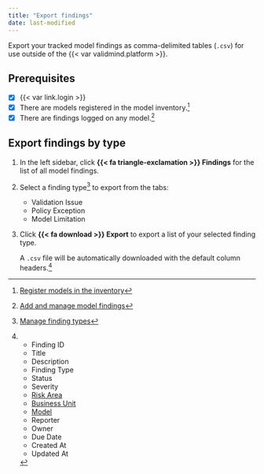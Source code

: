 ```yaml
---
title: "Export findings"
date: last-modified
---
```


Export your tracked model findings as comma-delimited tables (`.csv`) for use outside of the {{< var validmind.platform >}}.

::: {.attn}

## Prerequisites

- [x] {{< var link.login >}}
- [x] There are models registered in the model inventory.[^1]
- [x] There are findings logged on any model.[^2]

:::

## Export findings by type

1. In the left sidebar, click **{{< fa triangle-exclamation >}} Findings** for the list of all model findings.

2. Select a finding type[^3] to export from the tabs:

   - Validation Issue
   - Policy Exception
   - Model Limitation

3. Click **{{< fa download >}} Export** to export a list of your selected finding type.

    A `.csv` file will be automatically downloaded with the default column headers.[^4]


<!-- FOOTNOTES -->

[^1]: [Register models in the inventory](/guide/model-inventory/register-models-in-inventory.qmd)

[^2]: [Add and manage model findings](/guide/model-validation/add-manage-model-findings.qmd)

[^3]: [Manage finding types](/guide/model-validation/manage-finding-types.qmd)

[^4]:

    - Finding ID
    - Title
    - Description
    - Finding Type
    - Status
    - Severity
    - [Risk Area](/guide/model-validation/manage-validation-guidelines.qmd#set-up-validation-guidelines)
    - [Business Unit](/guide/configuration/set-up-your-organization.qmd#manage-business-units)
    - [Model](/guide/model-inventory/working-with-model-inventory.qmd)
    - Reporter
    - Owner
    - Due Date
    - Created At
    - Updated At


